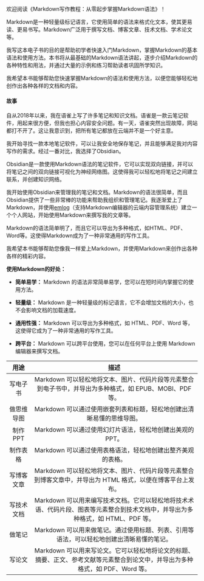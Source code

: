 欢迎阅读《Markdown写作教程：从零起步掌握Markdown语法》！

Markdown是一种轻量级标记语言，它使用简单的语法来格式化文本，使其更易读、更易书写。Markdown广泛用于撰写文档、博客文章、技术文档、学术论文等。

我写这本电子书的目的是帮助初学者快速入门Markdown，掌握Markdown的基本语法和使用方法。本书将从最基础的Markdown语法讲起，逐步介绍Markdown的各种特性和用法，并通过大量的示例和练习帮助读者巩固所学知识。

我希望本书能够帮助您快速掌握Markdown的语法和使用方法，以便您能够轻松地创作出各种各样的文档和内容。

#### **故事**

自从2018年以来，我在语雀上写了许多笔记和知识文档。语雀是一款云笔记软件，用起来很方便，但我也担心内容安全问题。有一天，语雀突然出现故障，网站都打不开了。这让我意识到，把所有笔记都放在云端并不是一个好主意。

我开始寻找一款本地笔记软件，可以让我安全地保存笔记，并且能够满足我对内容写作的需求。经过一番对比，我选择了Obsidian。

Obsidian是一款使用Markdown语法的笔记软件，它可以实现双向链接，并可以将笔记之间的双向链接可视化为神经网络图。这使得我可以轻松地将笔记之间建立联系，并创建知识网络。

我开始使用Obsidian来管理我的笔记和文档。Markdown的语法很简单，而且Obsidian提供了一些非常棒的功能来帮助我组织和管理笔记。我逐渐爱上了Markdown，并使用[emlog](http://www.emlog.net/ )（支持Markdown编辑器的云端内容管理系统）建立一个个人网站，开始使用Markdown来撰写我的文章等。

Markdown的语法简单明了，而且它可以导出为多种格式，如HTML、PDF、Word等。这使得Markdown成为了一种非常通用的写作工具。

我希望本书能够帮助您像我一样爱上Markdown，并使用Markdown来创作出各种各样的精彩内容。

**使用Markdown的好处：**

- **简单易学：** Markdown 的语法非常简单易学，您可以在短时间内掌握它的使用方法。

- **轻量级：** Markdown 是一种轻量级的标记语言，它不会增加文档的大小，也不会影响文档的加载速度。

- **通用性强：** Markdown 可以导出为多种格式，如 HTML、PDF、Word 等，这使得它成为了一种非常通用的写作工具。

- **跨平台：** Markdown 可以跨平台使用，您可以在任何平台上使用 Markdown 编辑器来撰写文档。

|用途|描述|
| :------------: | :------------: |
|写电子书|Markdown 可以轻松地将文本、图片、代码片段等元素整合到电子书中，并导出为多种格式，如 EPUB、MOBI、PDF 等。|
|做思维导图|Markdown 可以通过使用嵌套列表和标题，轻松地创建出清晰易懂的思维导图。|
|制作 PPT|Markdown 可以通过使用幻灯片语法，轻松地创建出美观的 PPT。|
|制作表格|Markdown 可以通过使用表格语法，轻松地创建出整齐美观的表格。|
|写博客文章|Markdown 可以轻松地将文本、图片、代码片段等元素整合到博客文章中，并导出为 HTML 格式，以便在博客平台上发布。|
|写技术文档|Markdown 可以用来编写技术文档。它可以轻松地将技术术语、代码片段、图表等元素整合到技术文档中，并导出为多种格式，如 HTML、PDF 等。|
|做笔记|Markdown 可以用来做笔记。通过使用标题、列表、引用等语法，可以轻松地创建出清晰易懂的笔记。|
|写论文|Markdown 可以用来写论文。它可以轻松地将论文的标题、摘要、正文、参考文献等元素整合到论文中，并导出为多种格式，如 PDF、Word 等。|